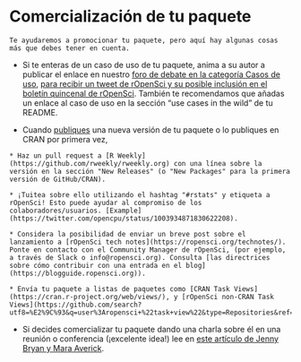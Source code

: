 # Comercialización de tu paquete {#marketing}

```block
Te ayudaremos a promocionar tu paquete, pero aquí hay algunas cosas más que debes tener en cuenta.
```

- Si te enteras de un caso de uso de tu paquete, anima a su autor a publicar el enlace en nuestro [foro de debate en la categoría Casos de uso](https://discuss.ropensci.org/c/usecases), [para recibir un tweet de rOpenSci y su posible inclusión en el boletín quincenal de rOpenSci](https://discuss.ropensci.org/t/about-the-usecases-category/33). También te recomendamos que añadas un enlace al caso de uso en la sección "use cases in the wild" de tu README.

- Cuando [publiques](#releasing) una nueva versión de tu paquete o lo publiques en CRAN por primera vez,


```
* Haz un pull request a [R Weekly](https://github.com/rweekly/rweekly.org) con una línea sobre la versión en la sección "New Releases" (o "New Packages" para la primera versión de GitHub/CRAN).

* ¡Tuitea sobre ello utilizando el hashtag "#rstats" y etiqueta a rOpenSci! Esto puede ayudar al compromiso de los colaboradores/usuarios. [Example](https://twitter.com/opencpu/status/1003934871830622208).

* Considera la posibilidad de enviar un breve post sobre el lanzamiento a [rOpenSci tech notes](https://ropensci.org/technotes/). Ponte en contacto con el Community Manager de rOpenSci, (por ejemplo, a través de Slack o info@ropensci.org). Consulta [las directrices sobre cómo contribuir con una entrada en el blog](https://blogguide.ropensci.org)).

* Envía tu paquete a listas de paquetes como [CRAN Task Views](https://cran.r-project.org/web/views/), y [rOpenSci non-CRAN Task Views](https://github.com/search?utf8=%E2%9C%93&q=user%3Aropensci+%22task+view%22&type=Repositories&ref=searchresults).
```

- Si decides comercializar tu paquete dando una charla sobre él en una reunión o conferencia (¡excelente idea!)
  lee en [este artículo de Jenny Bryan y Mara Averick](https://www.tidyverse.org/articles/2018/07/carpe-talk/).



